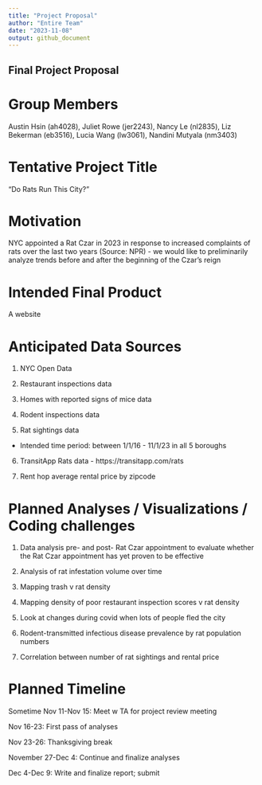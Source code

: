 ```yaml
---
title: "Project Proposal"
author: "Entire Team"
date: "2023-11-08"
output: github_document
---
```


## Final Project Proposal

# Group Members

Austin Hsin (ah4028), Juliet Rowe (jer2243), Nancy Le (nl2835), Liz Bekerman (eb3516), Lucia Wang (lw3061), Nandini Mutyala (nm3403) 

# Tentative Project Title

"Do Rats Run This City?"

# Motivation

NYC appointed a Rat Czar in 2023 in response to increased complaints of rats over the last two years (Source: NPR) - we would like to preliminarily analyze trends before and after the beginning of the Czar’s reign 

# Intended Final Product

A website 

# Anticipated Data Sources

1. NYC Open Data 

2. Restaurant inspections data 

3. Homes with reported signs of mice data 

4. Rodent inspections data 

5. Rat sightings data 

 - Intended time period: between 1/1/16 - 11/1/23 in all 5 boroughs 

6. TransitApp Rats data - https://transitapp.com/rats  

7. Rent hop average rental price by zipcode 

# Planned Analyses / Visualizations / Coding challenges 

1. Data analysis pre- and post- Rat Czar appointment to evaluate whether the Rat Czar appointment has yet proven to be effective 

2. Analysis of rat infestation volume over time 

3. Mapping trash v rat density 

4. Mapping density of poor restaurant inspection scores v rat density 

5. Look at changes during covid when lots of people fled the city 

6. Rodent-transmitted infectious disease prevalence by rat population numbers 

7. Correlation between number of rat sightings and rental price 

# Planned Timeline 

Sometime Nov 11-Nov 15: Meet w TA for project review meeting  

Nov 16-23: First pass of analyses 

Nov 23-26: Thanksgiving break 

November 27-Dec 4: Continue and finalize analyses 

Dec 4-Dec 9: Write and finalize report; submit 